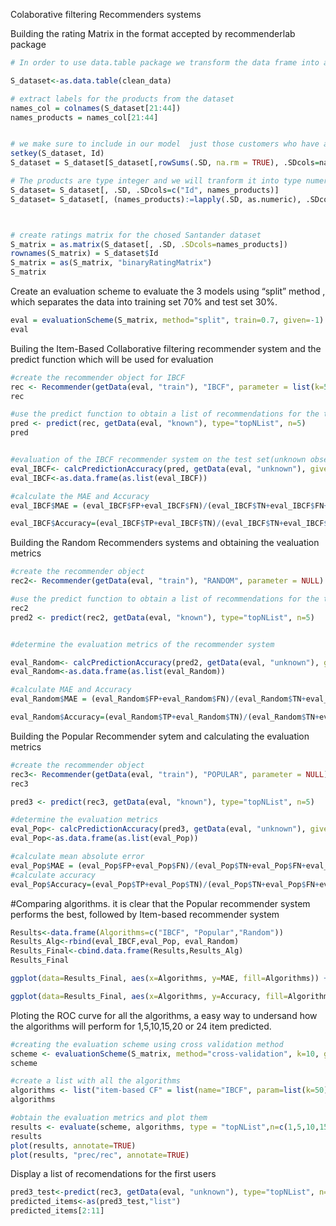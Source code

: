 Colaborative filtering Recommenders systems

Building the rating Matrix in the format accepted by recommenderlab package
```{r}
# In order to use data.table package we transform the data frame into a data frame recognized by data.table

S_dataset<-as.data.table(clean_data)

# extract labels for the products from the dataset
names_col = colnames(S_dataset[21:44])
names_products = names_col[21:44] 


# we make sure to include in our model  just those customers who have at least one product at the bank
setkey(S_dataset, Id)
S_dataset = S_dataset[S_dataset[,rowSums(.SD, na.rm = TRUE), .SDcols=names_products]>0]

# The products are type integer and we will tranform it into type numeric 
S_dataset= S_dataset[, .SD, .SDcols=c("Id", names_products)]
S_dataset= S_dataset[, (names_products):=lapply(.SD, as.numeric), .SDcols=names_products]



# create ratings matrix for the chosed Santander dataset
S_matrix = as.matrix(S_dataset[, .SD, .SDcols=names_products])
rownames(S_matrix) = S_dataset$Id
S_matrix = as(S_matrix, "binaryRatingMatrix")
S_matrix


```

Create an evaluation scheme to evaluate the 3 models using "split" method , which separates the data into training set 70% and test set 30%. 
```{r}
eval = evaluationScheme(S_matrix, method="split", train=0.7, given=-1)
eval
```

Builing the Item-Based Collaborative filtering recommender system and the predict function which will be used for evaluation
```{r}
#create the recommender object for IBCF
rec <- Recommender(getData(eval, "train"), "IBCF", parameter = list(k=50))
rec

#use the predict function to obtain a list of recommendations for the train set which will be used in the calcPredictionAccuracy to compare it with the list of recommendation for the test set("unkown data")
pred <- predict(rec, getData(eval, "known"), type="topNList", n=5)
pred


#evaluation of the IBCF recommender system on the test set(unknown observations) and obtaining the evaluation metrics
eval_IBCF<- calcPredictionAccuracy(pred, getData(eval, "unknown"), given = -1)
eval_IBCF<-as.data.frame(as.list(eval_IBCF))

#calculate the MAE and Accuracy
eval_IBCF$MAE = (eval_IBCF$FP+eval_IBCF$FN)/(eval_IBCF$TN+eval_IBCF$FN+eval_IBCF$FP+eval_IBCF$TP)

eval_IBCF$Accuracy=(eval_IBCF$TP+eval_IBCF$TN)/(eval_IBCF$TN+eval_IBCF$FN+eval_IBCF$FP+eval_IBCF$TP)


```

Building the Random Recommenders systems and obtaining the vealuation metrics
```{r}
#create the recommender object
rec2<- Recommender(getData(eval, "train"), "RANDOM", parameter = NULL)

#use the predict function to obtain a list of recommendations for the train set which will be used in the calcPredictionAccuracy to compare it with the list of recommendation for the test set("unkown data")
rec2
pred2 <- predict(rec2, getData(eval, "known"), type="topNList", n=5)


#determine the evaluation metrics of the recommender system

eval_Random<- calcPredictionAccuracy(pred2, getData(eval, "unknown"), given = -1)
eval_Random<-as.data.frame(as.list(eval_Random))

#calculate MAE and Accuracy
eval_Random$MAE = (eval_Random$FP+eval_Random$FN)/(eval_Random$TN+eval_Random$FN+eval_Random$FP+eval_Random$TP)

eval_Random$Accuracy=(eval_Random$TP+eval_Random$TN)/(eval_Random$TN+eval_Random$FN+eval_Random$FP+eval_Random$TP)
```


 Building the Popular Recommender sytem and calculating the evaluation metrics

```{r}
#create the recommender object
rec3<- Recommender(getData(eval, "train"), "POPULAR", parameter = NULL)
rec3

pred3 <- predict(rec3, getData(eval, "known"), type="topNList", n=5)

#determine the evaluation metrics
eval_Pop<- calcPredictionAccuracy(pred3, getData(eval, "unknown"), given = -1)
eval_Pop<-as.data.frame(as.list(eval_Pop))

#calculate mean absolute error
eval_Pop$MAE = (eval_Pop$FP+eval_Pop$FN)/(eval_Pop$TN+eval_Pop$FN+eval_Pop$FP+eval_Pop$TP)
#calculate accuracy
eval_Pop$Accuracy=(eval_Pop$TP+eval_Pop$TN)/(eval_Pop$TN+eval_Pop$FN+eval_Pop$FP+eval_Pop$TP)
```
#Comparing algorithms. it is clear that the Popular recommender system performs the best, followed by Item-based recommender system

```{r}
Results<-data.frame(Algorithms=c("IBCF", "Popular","Random"))
Results_Alg<-rbind(eval_IBCF,eval_Pop, eval_Random)
Results_Final<-cbind.data.frame(Results,Results_Alg)
Results_Final

ggplot(data=Results_Final, aes(x=Algorithms, y=MAE, fill=Algorithms)) + geom_bar(stat="identity", width = 0.5)+scale_fill_brewer(palette = "Accent")

ggplot(data=Results_Final, aes(x=Algorithms, y=Accuracy, fill=Algorithms)) + geom_bar(stat="identity", width = 0.5)+ylim(0,1)+scale_fill_brewer(palette = "Dark2")
```

Ploting the ROC curve for all the algorithms, a easy way to undersand how the algorithms will perform for 1,5,10,15,20 or 24 item predicted.

```{r}
#creating the evaluation scheme using cross validation method
scheme <- evaluationScheme(S_matrix, method="cross-validation", k=10, given=-1)
scheme

#create a list with all the algorithms
algorithms <- list("item-based CF" = list(name="IBCF", param=list(k=50)), "random items" = list(name="RANDOM", param=NULL), "popular items" = list(name="POPULAR", param=NULL))
algorithms

#obtain the evaluation metrics and plot them
results <- evaluate(scheme, algorithms, type = "topNList",n=c(1,5,10,15,20,24))
results
plot(results, annotate=TRUE)
plot(results, "prec/rec", annotate=TRUE)
```


Display a list of recomendations for the first users

```{r}
pred3_test<-predict(rec3, getData(eval, "unknown"), type="topNList", n=5)
predicted_items<-as(pred3_test,"list")
predicted_items[2:11]


```
